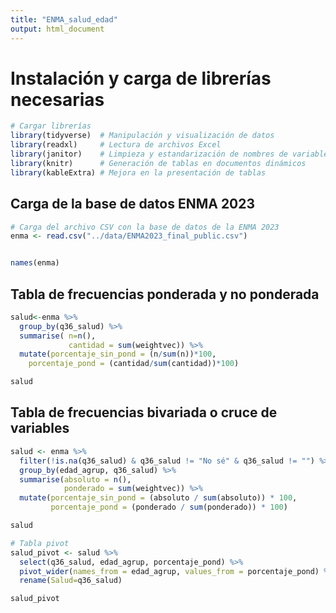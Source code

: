 ```yaml
---
title: "ENMA_salud_edad"
output: html_document
---
```


# Instalación y carga de librerías necesarias

```r

# Cargar librerías
library(tidyverse)  # Manipulación y visualización de datos
library(readxl)     # Lectura de archivos Excel
library(janitor)    # Limpieza y estandarización de nombres de variables
library(knitr)      # Generación de tablas en documentos dinámicos
library(kableExtra) # Mejora en la presentación de tablas
```

## Carga de la base de datos ENMA 2023

```r

# Carga del archivo CSV con la base de datos de la ENMA 2023
enma <- read.csv("../data/ENMA2023_final_public.csv")


names(enma)
```

## Tabla de frecuencias ponderada y no ponderada
```r

salud<-enma %>%
  group_by(q36_salud) %>% 
  summarise( n=n(),
             cantidad = sum(weightvec)) %>% 
  mutate(porcentaje_sin_pond = (n/sum(n))*100,
    porcentaje_pond = (cantidad/sum(cantidad))*100) 

salud

```

## Tabla de frecuencias bivariada o cruce de variables

```r
salud <- enma %>%
  filter(!is.na(q36_salud) & q36_salud != "No sé" & q36_salud != "") %>%
  group_by(edad_agrup, q36_salud) %>%
  summarise(absoluto = n(),
            ponderado = sum(weightvec)) %>%
  mutate(porcentaje_sin_pond = (absoluto / sum(absoluto)) * 100,
         porcentaje_pond = (ponderado / sum(ponderado)) * 100)

salud

# Tabla pivot
salud_pivot <- salud %>%
  select(q36_salud, edad_agrup, porcentaje_pond) %>%
  pivot_wider(names_from = edad_agrup, values_from = porcentaje_pond) %>%
  rename(Salud=q36_salud)

salud_pivot

```